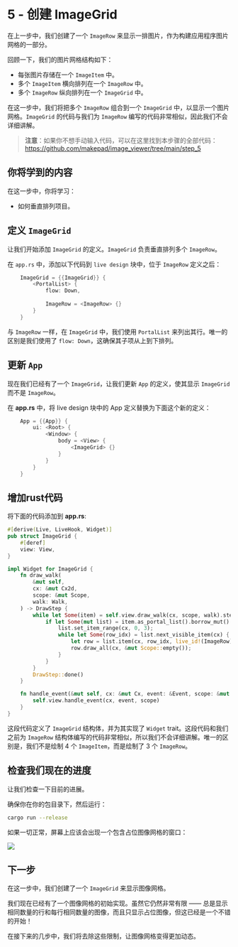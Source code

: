 # 5 - 创建 ImageGrid  

在上一步中，我们创建了一个 `ImageRow` 来显示一排图片，作为构建应用程序图片网格的一部分。

回顾一下，我们的图片网格结构如下：

- 每张图片存储在一个 `ImageItem` 中。  
- 多个 `ImageItem` 横向排列在一个 `ImageRow` 中。  
- 多个 `ImageRow` 纵向排列在一个 `ImageGrid` 中。  

在这一步中，我们将把多个 `ImageRow` 组合到一个 `ImageGrid` 中，以显示一个图片网格。`ImageGrid` 的代码与我们为 `ImageRow` 编写的代码非常相似，因此我们不会详细讲解。

> **注意**：如果你不想手动输入代码，可以在这里找到本步骤的全部代码：https://github.com/makepad/image_viewer/tree/main/step_5  

## 你将学到的内容

在这一步中，你将学习：

- 如何垂直排列项目。

## 定义 `ImageGrid`

让我们开始添加 `ImageGrid` 的定义。`ImageGrid` 负责垂直排列多个 `ImageRow`。

在 `app.rs` 中，添加以下代码到 `live design` 块中，位于 `ImageRow` 定义之后：

```rust
    ImageGrid = {{ImageGrid}} {
        <PortalList> {
            flow: Down,
            
            ImageRow = <ImageRow> {}
        }
    }
```

与 `ImageRow` 一样，在 `ImageGrid` 中，我们使用 `PortalList` 来列出其行。唯一的区别是我们使用了 `flow: Down`，这确保其子项从上到下排列。


## 更新 `App`

现在我们已经有了一个 `ImageGrid`，让我们更新 `App` 的定义，使其显示 `ImageGrid` 而不是 `ImageRow`。

在 **app.rs** 中，将 live design 块中的 App 定义替换为下面这个新的定义：

```rust
    App = {{App}} {
        ui: <Root> {
            <Window> {
                body = <View> {
                    <ImageGrid> {}
                }
            }
        }
    }
```

## 增加rust代码

将下面的代码添加到 **app.rs**: 

```rust
#[derive(Live, LiveHook, Widget)]
pub struct ImageGrid {
    #[deref]
    view: View,
}

impl Widget for ImageGrid {
    fn draw_walk(
        &mut self,
        cx: &mut Cx2d,
        scope: &mut Scope,
        walk: Walk,
    ) -> DrawStep {
        while let Some(item) = self.view.draw_walk(cx, scope, walk).step() {
            if let Some(mut list) = item.as_portal_list().borrow_mut() {
                list.set_item_range(cx, 0, 3);
                while let Some(row_idx) = list.next_visible_item(cx) {
                    let row = list.item(cx, row_idx, live_id!(ImageRow));
                    row.draw_all(cx, &mut Scope::empty());
                }
            }
        }
        DrawStep::done()
    }

    fn handle_event(&mut self, cx: &mut Cx, event: &Event, scope: &mut Scope) {
        self.view.handle_event(cx, event, scope)
    }
}
```

这段代码定义了 `ImageGrid` 结构体，并为其实现了 `Widget` trait。这段代码和我们之前为 `ImageRow` 结构体编写的代码非常相似，所以我们不会详细讲解。唯一的区别是，我们不是绘制 4 个 `ImageItem`，而是绘制了 3 个 `ImageRow`。

## 检查我们现在的进度

让我们检查一下目前的进展。

确保你在你的包目录下，然后运行：

```bash
cargo run --release
```

如果一切正常，屏幕上应该会出现一个包含占位图像网格的窗口：

![](https://publish-01.obsidian.md/access/2761c71cc8fcd60e8a34be708fcd655f/Tutorials/Image%20Viewer/ImageGrid%20Placeholders.png)

## 下一步

在这一步中，我们创建了一个 `ImageGrid` 来显示图像网格。

我们现在已经有了一个图像网格的初始实现。虽然它仍然非常有限 —— 总是显示相同数量的行和每行相同数量的图像，而且只显示占位图像，但这已经是一个不错的开始！

在接下来的几步中，我们将去除这些限制，让图像网格变得更加动态。
